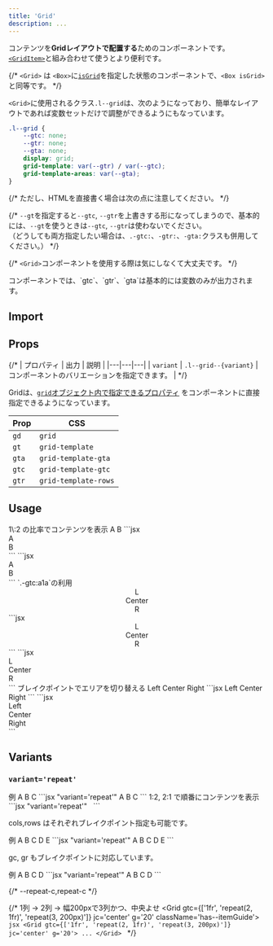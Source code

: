 ```yaml
---
title: 'Grid'
description: ...
---
```



コンテンツを**Gridレイアウトで配置する**ためのコンポーネントです。  
[`<GridItem>`](/ja/components/griditem/)と組み合わせて使うとより便利です。

{/* `<Grid>` は `<Box>`に[`isGrid`](/docs/layout-system/is-grid)を指定した状態のコンポーネントで、`<Box isGrid>`と同等です。 */}

`<Grid>`に使用されるクラス`.l--grid`は、次のようになっており、簡単なレイアウトであれば変数セットだけで調整ができるようにもなっています。

```css
.l--grid {
	--gtc: none;
	--gtr: none;
	--gta: none;
	display: grid;
	grid-template: var(--gtr) / var(--gtc);
	grid-template-areas: var(--gta);
}
```

{/* ただし、HTMLを直接書く場合は次の点に注意してください。 */}

{/* <Callout type='alert'>
`--gt`を指定すると`--gtc`, `--gtr`を上書きする形になってしまうので、基本的には、`--gt`を使うときは`--gtc`, `--gtr`は使わないでください。  
（どうしても両方指定したい場合は、`.-gtc:`、`-gtr:`、`-gta:`クラスも併用してください。）
</Callout> */}


{/* `<Grid>`コンポーネントを使用する際は気にしなくて大丈夫です。 */}

<Callout type='good'>
コンポーネントでは、`gtc`、`gtr`、`gta`は基本的には変数のみが出力されます。
</Callout>


## Import

<ImportCode component='Grid, GridItem' />


## Props

{/* | プロパティ | 出力 | 説明 |
|---|---|---|
| `variant` | <PropBadge type="attr">`.l--grid--{variant}`</PropBadge> | コンポーネントのバリエーションを指定できます。 | */}


Gridは、[`grid`オブジェクト内で指定できるプロパティ](/ja/props/css-props/#grid--flex) をコンポーネントに直接指定できるようになっています。

|Prop|CSS|
|---|---|
|`gd`|`grid`|
|`gt`|`grid-template`|
|`gta`|`grid-template-gta`|
|`gtc`|`grid-template-gtc`|
|`gtr`|`grid-template-rows`|



## Usage

<Preview>
	<PreviewTitle>1\:2 の比率でコンテンツを表示</PreviewTitle>
	<PreviewArea resize p='20'>
		<Grid gtc='1fr 2fr'>
			<Box px='10' bgc='blue:20%'>A</Box>
			<Box px='10' bgc='purple:10%'>B</Box>
		</Grid>
	</PreviewArea>
	<PreviewCode slot='tab' label='JSX'>
		```jsx
		<Grid gtc='1fr 2fr'>
			<div>A</div>
			<div>B</div>
		</Grid>
		```
	</PreviewCode>
	<PreviewCode slot='tab' label='HTML'>
		```jsx
		<div class="l--grid" style="--gtc:1fr 2fr">
			<div>A</div>
			<div>B</div>
		</div>
		```
	</PreviewCode>
</Preview>


<Preview>
	<PreviewTitle>`.-gtc:a1a`の利用</PreviewTitle>
	<PreviewArea resize p='20'>
		<Grid gtc='a1a' g='20'>
			<Center p='30' bgc='base-2'>L</Center>
			<Center p='30' bgc='base-2'>Center</Center>
			<Center p='30' bgc='base-2'>R</Center>
		</Grid>
	</PreviewArea>
	<PreviewCode slot='tab' label='JSX'>
		```jsx
		<Grid gtc='a1a' g='20'>
			<Center p='30' bgc='base-2'>L</Center>
			<Center p='30' bgc='base-2'>Center</Center>
			<Center p='30' bgc='base-2'>R</Center>
		</Grid>
		```
	</PreviewCode>
	<PreviewCode slot='tab' label='HTML'>
		```jsx
		<div class="l--grid -gtc:a1a -g:20">
			<div class="l--center -p:30 -bgc:base-2">L</div>
			<div class="l--center -p:30 -bgc:base-2">Center</div>
			<div class="l--center -p:30 -bgc:base-2">R</div>
		</div>
		```
	</PreviewCode>
</Preview>



<Preview>
	<PreviewTitle>ブレイクポイントでエリアを切り替える</PreviewTitle>
	<PreviewArea resize p='20'>
		<Grid
			g='20'
			gtc={['1fr 1fr', '8em 1fr 8em']}
			gta={[
				`'main main' 'left right'`,
				`'left main right'`
			]}
		>
			<GridItem ga='left' p='20' bgc='base-2'>Left</GridItem>
			<GridItem ga='main' p='20' bgc='base-2'>Center</GridItem>
			<GridItem ga='right' p='20' bgc='base-2'>Right</GridItem>
		</Grid>
	</PreviewArea>
	<PreviewCode slot='tab' label='JSX'>
		```jsx
		<Grid
			g='20'
			gtc={['1fr 1fr', '8em 1fr 8em']}
			gta={[
				`'main main' 'left right'`,
				`'left main right'`
			]}
		>
			<GridItem ga='left' p='20'>Left</GridItem>
			<GridItem ga='main' p='20'>Center</GridItem>
			<GridItem ga='right' p='20'>Right</GridItem>
		</Grid>
		```
	</PreviewCode>
	<PreviewCode slot='tab' label='HTML'>
		```jsx
		<div
			class="l--grid -gta@sm -gtc@sm -g:20"
			style="--gta:'main main' 'left right';--sm-gta:'left main right';--gtc:1fr 1fr;--sm-gtc:8em 1fr 8em"
		>
			<div class="-p:20 -ga:" style="--ga:left">Left</div>
			<div class="-p:20 -ga:" style="--ga:main">Center</div>
			<div class="-p:20 -ga:" style="--ga:right">Right</div>
		</div>
		```
	</PreviewCode>
</Preview>


<br />


## Variants


### `variant='repeat'`

<Preview>
	<PreviewTitle>例</PreviewTitle>
	<PreviewArea resize p='20'>
		<Grid variant='repeat' cols='6' rows='4' minH='15rem'>
			<GridItem gc='1 / 3' gr='1 / 5' p='20' bgc='blue:20%'>A</GridItem>
			<GridItem gc='3 / 6' gr='2 / 5' p='20' bgc='green:20%'>B</GridItem>
			<GridItem gc='4 / 7' gr='1' p='20' bgc='red:20%'>C</GridItem>
		</Grid>
	</PreviewArea>
	<PreviewCode>
		```jsx "variant='repeat'"
		<Grid variant='repeat' cols='4' rows='4' minH='15rem'>
			<GridItem gc='1 / 3' gr='1 / 5' p='20' bgc='blue:20%'>A</GridItem>
			<GridItem gc='3 / 6' gr='2 / 5' p='20' bgc='green:20%'>B</GridItem>
			<GridItem gc='4 / 7' gr='1' p='20' bgc='red:20%'>C</GridItem>
		</Grid>
		```
	</PreviewCode>
</Preview>

<Preview>
	<PreviewTitle>
		1:2, 2:1 で順番にコンテンツを表示
	</PreviewTitle>
	<PreviewArea resize p='20'>
		<Grid variant='repeat' cols='3' g='20'>
			<GridItem><img src='/img/img-1.jpg' alt='' /></GridItem>
			<GridItem p='20' bgc='base-2' gc='span 2'><DammyText /></GridItem>
			<GridItem p='20' bgc='base-2' gc='span 2'><DammyText length='l'/></GridItem>
			<GridItem><img src='/img/img-2.jpg' alt='' /></GridItem>
		</Grid>
	</PreviewArea>
	<PreviewCode>
		```jsx "variant='repeat'"
		<Grid variant='repeat' cols='3' g='20'>
			<GridItem><img src='/img/img-1.jpg' alt='' /></GridItem>
			<GridItem p='20' bgc='base-2' gc='span 2'><DammyText /></GridItem>
			<GridItem p='20' bgc='base-2' gc='span 2'><DammyText length='l'/></GridItem>
			<GridItem><img src='/img/img-2.jpg' alt='' /></GridItem>
		</Grid>
		```
	</PreviewCode>
</Preview>


cols,rows はそれぞれブレイクポイント指定も可能です。

<Preview>
	<PreviewTitle>例</PreviewTitle>
	<PreviewArea resize p='20'>
		<Grid variant='repeat' cols={['4','6','8']} rows='4'>
			<GridItem gc='1 / -1' p='20' bgc='purple:20%'>A</GridItem>
			<GridItem gr='2 / 4' p='20' bgc='blue:20%'>B</GridItem>
			<GridItem gc='2 / -2' gr='2 / 4' p='20' bgc='green:20%'>C</GridItem>
			<GridItem gr='2 / 4' p='20' bgc='blue:20%'>D</GridItem>
			<GridItem gc='1 / -1' gre='-1' p='20' bgc='purple:20%'>E</GridItem>
		</Grid>
	</PreviewArea>
	<PreviewCode>
		```jsx "variant='repeat'"
		<Grid variant='repeat' cols={['4','6','8']} rows='4'>
			<GridItem gc='1 / -1' p='20' bgc='purple:20%'>A</GridItem>
			<GridItem gr='2 / 4' p='20' bgc='blue:20%'>B</GridItem>
			<GridItem gc='2 / -2' gr='2 / 4' p='20' bgc='green:20%'>C</GridItem>
			<GridItem gr='2 / 4' p='20' bgc='blue:20%'>D</GridItem>
			<GridItem gc='1 / -1' gre='-1' p='20' bgc='purple:20%'>E</GridItem>
		</Grid>
		```
	</PreviewCode>
</Preview>

gc, gr もブレイクポイントに対応しています。

<Preview>
	<PreviewTitle>例</PreviewTitle>
	<PreviewArea resize p='20'>
		<Grid variant='repeat' cols='3' rows='3'>
			<GridItem gc={['1 / -1','1 / 3']} gr={['1 / -2','1 / -1']} p='30' bgc='base-2'>
				<Box aspect='16/9'>A</Box>
			</GridItem>
			<GridItem gc={['1', '3 / -1']} gr={['3','1']} p='30' bgc='green:20%'>B</GridItem>
			<GridItem gc={['2', '3 / -1']} gr={['3','2']} p='30' bgc='blue:20%'>C</GridItem>
			<GridItem gc={['3', '3 / -1']} gr={['3','3']} p='30' bgc='red:20%'>D</GridItem>
		</Grid>
	</PreviewArea>
	<PreviewCode>
		```jsx "variant='repeat'"
		<Grid variant='repeat' cols='3' rows='3'>
			<GridItem gc={['1 / -1','1 / 3']} gr={['1 / -2','1 / -1']} p='30' bgc='base-2'>
				<Box aspect='16/9'>A</Box>
			</GridItem>
			<GridItem gc={['1', '3 / -1']} gr={['3','1']} p='30' bgc='green:20%'>B</GridItem>
			<GridItem gc={['2', '3 / -1']} gr={['3','2']} p='30' bgc='blue:20%'>C</GridItem>
			<GridItem gc={['3', '3 / -1']} gr={['3','3']} p='30' bgc='red:20%'>D</GridItem>
		</Grid>
		```
	</PreviewCode>
</Preview>




{/* --repeat-c,repeat-c */}

{/* <Preview>
	<PreviewTitle>1列 → 2列 → 幅200pxで3列かつ、中央よせ</PreviewTitle>
	<PreviewArea resize p='20'>
		<Grid gtc={['1fr', 'repeat(2, 1fr)', 'repeat(3, 200px)']} jc='center' g='20' className='has--itemGuide'>
			<DammyText/>
			<DammyText/>
			<DammyText/>
			<DammyText/>
			<DammyText/>
			<DammyText/>
		</Grid>
	</PreviewArea>
	<PreviewCode>
	```jsx
	<Grid gtc={['1fr', 'repeat(2, 1fr)', 'repeat(3, 200px)']} jc='center' g='20'>
		...
	</Grid>
	```
	</PreviewCode>
</Preview> */}

